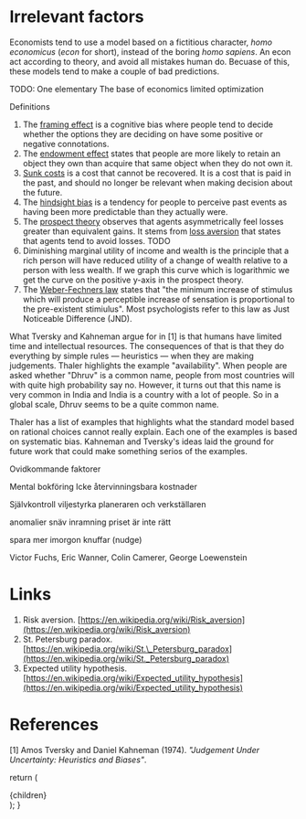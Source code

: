 # Irrelevant factors

Economists tend to use a model based on a fictitious character, _homo economicus_ (_econ_ for short), instead of the boring _homo sapiens_.
An econ act according to theory, and avoid all mistakes human do.
Becuase of this, these models tend to make a couple of bad predictions.

TODO:
One elementary
The base of economics
limited optimization

Definitions

1. The [framing effect](<https://en.wikipedia.org/wiki/Framing_effect_(psychology)>) is a cognitive bias where people tend to decide whether the options they are deciding on have some positive or negative connotations.
2. The [endowment effect](https://en.wikipedia.org/wiki/Endowment_effect) states that people are more likely to retain an object they own than acquire that same object when they do not own it.
3. [Sunk costs](https://en.wikipedia.org/wiki/Sunk_cost) is a cost that cannot be recovered. It is a cost that is paid in the past, and should no longer be relevant when making decision about the future.
4. The [hindsight bias](https://en.wikipedia.org/wiki/Hindsight_bias) is a tendency for people to perceive past events as having been more predictable than they actually were.
5. The [prospect theory](https://en.wikipedia.org/wiki/Prospect_theory) observes that agents asymmetrically feel losses greater than equivalent gains. It stems from [loss aversion](https://en.wikipedia.org/wiki/Loss_aversion) that states that agents tend to avoid losses. TODO
6. Diminishing marginal utility of income and wealth is the principle that a rich person will have reduced utility of a change of wealth relative to a person with less wealth. If we graph this curve which is logarithmic we get the curve on the positive y-axis in the prospect theory.
7. The [Weber-Fechners law](https://en.wikipedia.org/wiki/Weber%E2%80%93Fechner_law) states that "the minimum increase of stimulus which will produce a perceptible increase of sensation is proportional to the pre-existent stimiulus". Most psychologists refer to this law as Just Noticeable Difference (JND).

What Tversky and Kahneman argue for in [1] is that humans have limited time and intellectual resources. The consequences of that is that they do everything by simple rules — heuristics — when they are making judgements. Thaler highlights the example "availability". When people are asked whether "Dhruv" is a common name, people from most countries will with quite high probability say no. However, it turns out that this name is very common in India and India is a country with a lot of people. So in a global scale, Dhruv seems to be a quite common name.

Thaler has a list of examples that highlights what the standard model based on rational choices cannot really explain. Each one of the examples is based on systematic bias. Kahneman and Tversky's ideas laid the ground for future work that could make something serios of the examples.

Ovidkommande faktorer

Mental bokföring
Icke återvinningsbara kostnader

Självkontroll
viljestyrka
planeraren och verkställaren

anomalier
snäv inramning
priset är inte rätt

spara mer imorgon
knuffar (nudge)

Victor Fuchs, Eric Wanner, Colin Camerer, George Loewenstein

# Links

1. Risk aversion. [https://en.wikipedia.org/wiki/Risk_aversion](https://en.wikipedia.org/wiki/Risk_aversion)
2. St. Petersburg paradox. [https://en.wikipedia.org/wiki/St.\_Petersburg_paradox](https://en.wikipedia.org/wiki/St._Petersburg_paradox)
3. Expected utility hypothesis. [https://en.wikipedia.org/wiki/Expected_utility_hypothesis](https://en.wikipedia.org/wiki/Expected_utility_hypothesis)

# References

[1] Amos Tversky and Daniel Kahneman (1974). _"Judgement Under Uncertainty: Heuristics and Biases"_.

  return (
    <Page active="reading">
      <div className="content">{children}</div>
    </Page>
  );
}
